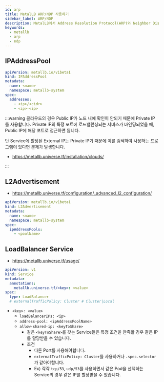 ```yaml
---
id: arp
title: MetalLB ARP/NDP 사용하기
sidebar_label: ARP/NDP
description: MetalLB에서 Address Resolution Protocol(ARP)와 Neighbor Discovery Protocol(NDP) 사용하기
keywords:
  - metallb
  - arp
  - ndp
---
```


## IPAddressPool

```yaml
apiVersion: metallb.io/v1beta1
kind: IPAddressPool
metadata:
  name: <name>
  namespace: metallb-system
spec:
  addresses:
    - <ip>/<cidr>
    - <ip>-<ip>
```

:::warning
클라우드의 경우 Public IP가 노드 내에 확인이 안되기 때문에 Private IP를 사용합니다. Private IP의 특정 포트에 로드밸런싱되는 서비스가 바인딩되었을 때, Public IP에 해당 포트로 접근하면 됩니다.

단 Service에 할당된 External IP는 Private IP기 때문에 이를 검색하여 사용하는 프로그램이 있다면 문제가 발생합니다.

- https://metallb.universe.tf/installation/clouds/

:::

## L2Advertisement

- https://metallb.universe.tf/configuration/_advanced_l2_configuration/

```yaml
apiVersion: metallb.io/v1beta1
kind: L2Advertisement
metadata:
  name: <name>
  namespace: metallb-system
spec:
  ipAddressPools:
    - <poolName>
```

## LoadBalancer Service

- https://metallb.universe.tf/usage/

```yaml
apiVersion: v1
kind: Service
metadata:
  annotations:
    metallb.universe.tf/<key>: <value>
spec:
  type: LoadBalancer
  # externalTrafficPolicy: Cluster # Cluster|Local
```

- `<key>: <value>`
  - `loadBalancerIPs: <ip>`
  - `address-pool: <ipAddressPoolName>`
  - `allow-shared-ip: <keyToShare>`
    - 같은 `<keyToShare>`를 갖는 Service들은 특정 조건을 만족할 경우 같은 IP를 할당받을 수 있습니다.
    - 조건
      - 다른 Port를 사용해야합니다.
      - `externalTrafficPolicy: Cluster`를 사용하거나 `.spec.selector`가 같아야합니다.
      - Ex) 각각 `tcp/53`, `udp/53`를 사용하면서 같은 Pod을 선택하는 Service의 경우 같은 IP를 할당받을 수 있습니다.

